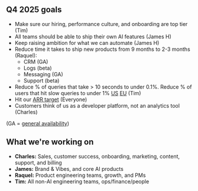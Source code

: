 ## Q4 2025 goals

- Make sure our hiring, performance culture, and onboarding are top tier (Tim)
- All teams should be able to ship their own AI features (James H)
- Keep raising ambition for what we can automate (James H)
- Reduce time it takes to ship new products from 9 months to 2-3 months (Raquel):
  - CRM (GA)
  - Logs (beta)
  - Messaging (GA)
  - Support (beta)
- Reduce % of queries that take > 10 seconds to under 0.1%. Reduce % of users that hit slow queries to under 1%  [US](https://metabase.prod-us.posthog.dev/question/1594-q4-performance-goals-check-us?team_id=) [EU](https://metabase.prod-eu.posthog.dev/question/515-q4-performance-goals-check-eu?team_id=) (Tim)
- Hit our [ARR target](https://docs.google.com/document/d/1Ofpxd5N4e_PKlSbRDEJ86T9Rs2ihfpKQf5MFuohWP1g/edit) (Everyone)
- Customers think of us as a developer platform, not an analytics tool (Charles)

(GA = [general availability](https://www.productplan.com/glossary/general-availability/))

## What we're working on

- **Charles:** Sales, customer success, onboarding, marketing, content, support, and billing
- **James:** Brand & Vibes, and core AI products
- **Raquel:** Product engineering teams, growth, and PMs
- **Tim:** All non-AI engineering teams, ops/finance/people
